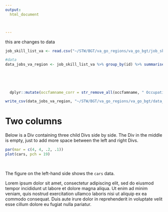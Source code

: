 ```yaml
---
output:
  html_document



---
```

this are changes to data 

```r
job_skill_list_va <- read.csv("~/STW/BGT/va_go_regions/va_go_bgt/job_skill_list_va.csv")

#data
data_jobs_va_region <- job_skill_list_va %>% group_by(id) %>% summarise(num_skills=n(), va_region=first(va_region), 
                                                                        occfamname= first(occfamname), 
                                                                        onetname = first(onetname), 
                                                                        num=1, 
                                                                        salary= first(minsalary) 
                                                                        ) %>% 
  dplyr::mutate(occfamname_corr = str_remove_all(occfamname, " Occupations"))

write_csv(data_jobs_va_region, "~/STW/BGT/va_go_regions/va_go_bgt/data_jobs_va_region.csv")

```


# Two columns

Below is a Div containing three child Divs side by side. The Div
in the middle is empty, just to add more space between the left
and right Divs.

:::::: {.cols data-latex=""}

::: {.col data-latex="{0.55\textwidth}"}
```r
par(mar = c(4, 4, .2, .1))
plot(cars, pch = 19)
```
:::

::: {.col data-latex="{0.05\textwidth}"}
\ 
<!-- an empty Div (with a white space), serving as
a column separator -->
:::

::: {.col data-latex="{0.4\textwidth}"}
The figure on the left-hand side shows the `cars` data.

Lorem ipsum dolor sit amet, consectetur adipiscing elit, sed do
eiusmod tempor incididunt ut labore et dolore magna aliqua. Ut
enim ad minim veniam, quis nostrud exercitation ullamco laboris
nisi ut aliquip ex ea commodo consequat. Duis aute irure dolor
in reprehenderit in voluptate velit esse cillum dolore eu fugiat
nulla pariatur.
:::
::::::